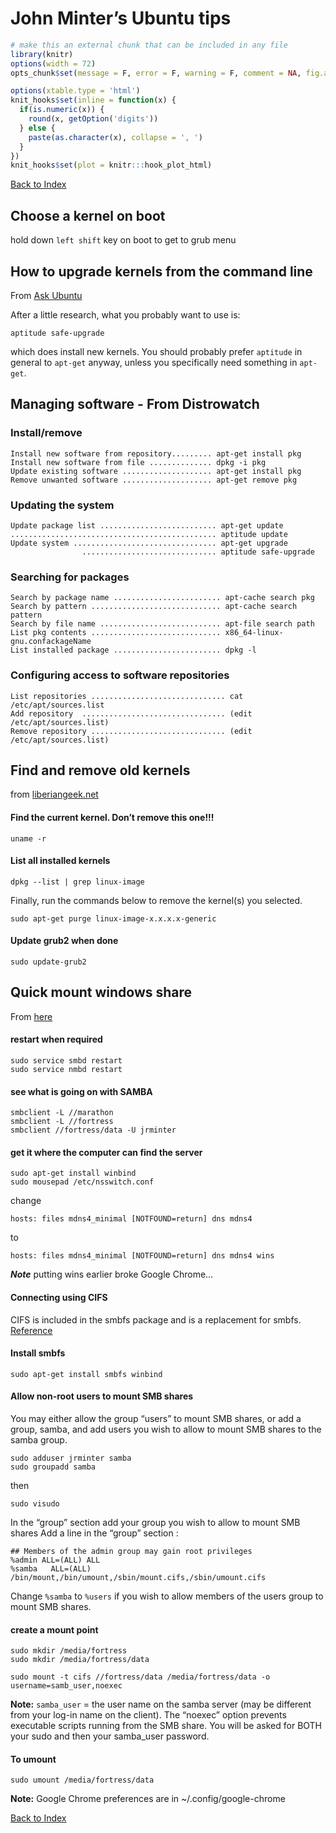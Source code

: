 John Minter's Ubuntu tips
========================================================
```r
# make this an external chunk that can be included in any file
library(knitr)
options(width = 72)
opts_chunk$set(message = F, error = F, warning = F, comment = NA, fig.align = 'center', dpi = 100, tidy = F, cache.path = '.cache/', fig.path = 'figure/')

options(xtable.type = 'html')
knit_hooks$set(inline = function(x) {
  if(is.numeric(x)) {
    round(x, getOption('digits'))
  } else {
    paste(as.character(x), collapse = ', ')
  }
})
knit_hooks$set(plot = knitr:::hook_plot_html)
```


[Back to Index](../README.html)

## Choose a kernel on boot
hold down ``left shift`` key on boot to get to grub menu


## How to upgrade kernels from the command line

From [Ask Ubuntu](http://askubuntu.com/questions/221/how-to-force-installation-of-kernel-updates-when-using-apt-get-upgrade)


After a little research, what you probably want to use is:

```
aptitude safe-upgrade
```
which does install new kernels. You should probably prefer
``aptitude`` in general to ``apt-get`` anyway, unless
you specifically need something in ``apt-get``.

## Managing software - From Distrowatch

### Install/remove

```
Install new software from repository......... apt-get install pkg
Install new software from file .............. dpkg -i pkg  
Update existing software .................... apt-get install pkg
Remove unwanted software .................... apt-get remove pkg
```

### Updating the system

```
Update package list .......................... apt-get update
.............................................. aptitude update	
Update system ................................ apt-get upgrade
                .............................. aptitude safe-upgrade
```

### Searching for packages

```
Search by package name ........................ apt-cache search pkg
Search by pattern ............................. apt-cache search pattern
Search by file name ........................... apt-file search path
List pkg contents ............................. x86_64-linux-gnu.confackageName
List installed package ........................ dpkg -l
```

### Configuring access to software repositories

```
List repositories .............................. cat /etc/apt/sources.list
Add repository  ................................ (edit /etc/apt/sources.list)
Remove repository .............................. (edit /etc/apt/sources.list)
```

## Find and remove old kernels
from [liberiangeek.net](http://www.liberiangeek.net/2011/11/remove-old-kernels-in-ubuntu-11-10-oneiric-ocelot/)

#### Find the current kernel. Don’t remove this one!!!
```
uname -r
```

#### List all installed kernels
```
dpkg --list | grep linux-image
```

Finally, run the commands below to remove the kernel(s) you selected.
```
sudo apt-get purge linux-image-x.x.x.x-generic
```

#### Update grub2 when done
```
sudo update-grub2
```

## Quick mount windows share
From [here](https://help.ubuntu.com/community/Samba/SambaClientGuide)

#### restart when required
```
sudo service smbd restart
sudo service nmbd restart
```

#### see what is going on with SAMBA
```
smbclient -L //marathon
smbclient -L //fortress
smbclient //fortress/data -U jrminter
```

#### get it where the computer can find the server
```
sudo apt-get install winbind
sudo mousepad /etc/nsswitch.conf
```
change
```
hosts: files mdns4_minimal [NOTFOUND=return] dns mdns4
```
to
```
hosts: files mdns4_minimal [NOTFOUND=return] dns mdns4 wins
```
***Note*** putting wins earlier broke Google Chrome...

#### Connecting using CIFS
CIFS is included in the smbfs package and is a replacement for smbfs.
[Reference](http://linux-cifs.samba.org/)

#### Install smbfs
```
sudo apt-get install smbfs winbind
```

#### Allow non-root users to mount SMB shares

You may either allow the group "users" to mount SMB shares, or add a group, samba, and add users you wish to allow to mount SMB shares to the samba group.

```
sudo adduser jrminter samba
sudo groupadd samba
```
then
```
sudo visudo
```
In the "group" section add your group you wish to allow to mount SMB shares
Add a line  in the "group" section :
```
## Members of the admin group may gain root privileges
%admin ALL=(ALL) ALL
%samba   ALL=(ALL) /bin/mount,/bin/umount,/sbin/mount.cifs,/sbin/umount.cifs
```

Change ``%samba`` to ``%users`` if you wish to allow members of the users group to mount SMB shares.

#### create a mount point
```
sudo mkdir /media/fortress
sudo mkdir /media/fortress/data
```

```
sudo mount -t cifs //fortress/data /media/fortress/data -o username=samb_user,noexec
```

**Note:** ``samba_user`` = the user name on the samba server (may be different from your log-in name on the client). The "noexec" option prevents executable scripts running from the SMB share. You will be asked for BOTH your sudo and then your samba_user password.

#### To umount
```
sudo umount /media/fortress/data
```

**Note:** Google Chrome preferences are in ~/.config/google-chrome

[Back to Index](../README.html)
